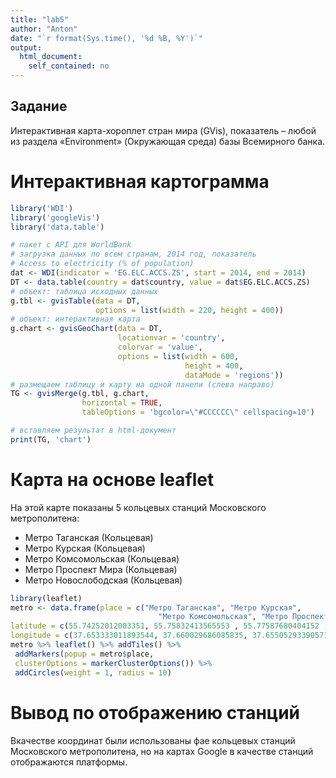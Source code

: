 ```yaml
---
title: "lab5"
author: "Anton"
date: "`r format(Sys.time(), '%d %B, %Y')`"
output:
  html_document:
    self_contained: no
---
```



## Задание
 Интерактивная карта-хороплет стран мира (GVis), показатель –
 любой из раздела «Environment» (Окружающая среда) базы Всемирного банка.

# Интерактивная картограмма  

```r
library('WDI')
library('googleVis')
library('data.table')

# пакет с API для WorldBank
# загрузка данных по всем странам, 2014 год, показатель
# Access to electricity (% of population)
dat <- WDI(indicator = 'EG.ELC.ACCS.ZS', start = 2014, end = 2014)
DT <- data.table(country = dat$country, value = dat$EG.ELC.ACCS.ZS)
# объект: таблица исходных данных
g.tbl <- gvisTable(data = DT, 
                   options = list(width = 220, height = 400))
# объект: интерактивная карта
g.chart <- gvisGeoChart(data = DT, 
                        locationvar = 'country', 
                        colorvar = 'value', 
                        options = list(width = 600, 
                                       height = 400, 
                                       dataMode = 'regions'))
# размещаем таблицу и карту на одной панели (слева направо)
TG <- gvisMerge(g.tbl, g.chart, 
                horizontal = TRUE, 
                tableOptions = 'bgcolor=\"#CCCCCC\" cellspacing=10')

# вставляем результат в html-документ
print(TG, 'chart')
```


# Карта на основе leaflet  
На этой карте показаны 5 кольцевых станций Московского метрополитена:

* Метро Таганская (Кольцевая)
* Метро Курская (Кольцевая)
* Метро Комсомольская (Кольцевая)
* Метро Проспект Мира (Кольцевая)
* Метро Новослободская (Кольцевая)

```r
library(leaflet)
metro <- data.frame(place = c("Метро Таганская", "Метро Курская",
                                 "Метро Комсомольская", "Метро Проспект Мира", "Метро Новослободская"),
latitude = c(55.74252012003351, 55.75832413565553 , 55.77587680404152 , 55.77976384155851 , 55.77967616728739 ),
longitude = c(37.653333011893544, 37.660029686085835, 37.655052933905715, 37.633386209415534 , 37.600944891380415))
metro %>% leaflet() %>% addTiles() %>%
 addMarkers(popup = metro$place,
 clusterOptions = markerClusterOptions()) %>%
 addCircles(weight = 1, radius = 10)
```

# Вывод по отображению станций  
Вкачестве координат были использованы фае кольцевых станций Московского метрополитена, но на картах Google в качестве станций отображаются платформы. 
